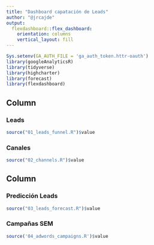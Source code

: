 ```yaml
---
title: "Dashboard capatación de Leads"
author: "@jrcajde"
output: 
  flexdashboard::flex_dashboard:
    orientation: columns
    vertical_layout: fill
---
```


```r
Sys.setenv(GA_AUTH_FILE = 'ga_auth_token.httr-oauth')
library(googleAnalyticsR)
library(tidyverse)
library(highcharter)
library(forecast)
library(flexdashboard)
```



Column {data-width=350}
-----------------------------------------------------------------------

### Leads

```r
source("01_leads_funnel.R")$value
```

### Canales

```r
source("02_channels.R")$value
```

Column {data-width=650}
-----------------------------------------------------------------------

### Predicción Leads

```r
source("03_leads_forecast.R")$value
```

### Campañas SEM

```r
source('04_adwords_campaigns.R')$value
```

